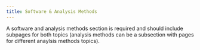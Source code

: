 ```yaml
---
title: Software & Analysis Methods
---
```


A software and analysis methods section is required and should include subpages for both topics (analysis methods can be a subsection with pages for different anaylsis methods topics).
